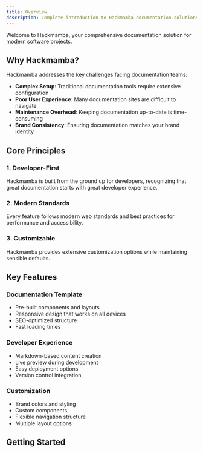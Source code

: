 ```yaml
---
title: Overview
description: Complete introduction to Hackmamba documentation solutions
---
```


Welcome to Hackmamba, your comprehensive documentation solution for modern software projects.

## Why Hackmamba?

Hackmamba addresses the key challenges facing documentation teams:

- **Complex Setup**: Traditional documentation tools require extensive configuration
- **Poor User Experience**: Many documentation sites are difficult to navigate
- **Maintenance Overhead**: Keeping documentation up-to-date is time-consuming
- **Brand Consistency**: Ensuring documentation matches your brand identity

## Core Principles

### 1. Developer-First

Hackmamba is built from the ground up for developers, recognizing that great documentation starts with great developer experience.

### 2. Modern Standards

Every feature follows modern web standards and best practices for performance and accessibility.

### 3. Customizable

Hackmamba provides extensive customization options while maintaining sensible defaults.

## Key Features

### Documentation Template

- Pre-built components and layouts
- Responsive design that works on all devices
- SEO-optimized structure
- Fast loading times

### Developer Experience

- Markdown-based content creation
- Live preview during development
- Easy deployment options
- Version control integration

### Customization

- Brand colors and styling
- Custom components
- Flexible navigation structure
- Multiple layout options

## Getting Started

<Cards>
  <Card
    title="🚀 Start Building"
    href="/docs/installation"
    description="Set up your documentation project"
  />
  <Card
    title="Learn More"
    href="/docs/configuration"
    description="Configure your documentation"
  />
  <Card
    title="Join Community"
    href="/docs/community"
    description="Connect with other users"
  />
</Cards>
